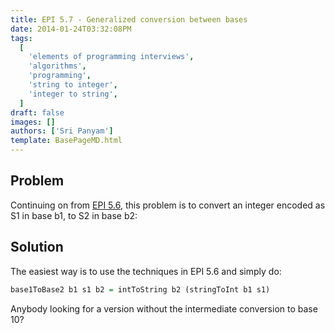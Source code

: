 ```yaml
---
title: EPI 5.7 - Generalized conversion between bases
date: 2014-01-24T03:32:08PM
tags:
  [
    'elements of programming interviews',
    'algorithms',
    'programming',
    'string to integer',
    'integer to string',
  ]
draft: false
images: []
authors: ['Sri Panyam']
template: BasePageMD.html
---
```


## Problem

Continuing on from [EPI 5.6](/blog/epi/primitive-types/string-to-integer-conversion-functions/), this problem is to convert an integer encoded as S1 in base b1, to S2 in base b2:

## Solution

The easiest way is to use the techniques in EPI 5.6 and simply do:

```haskell showLineNumbers
base1ToBase2 b1 s1 b2 = intToString b2 (stringToInt b1 s1)
```

Anybody looking for a version without the intermediate conversion to base 10?

